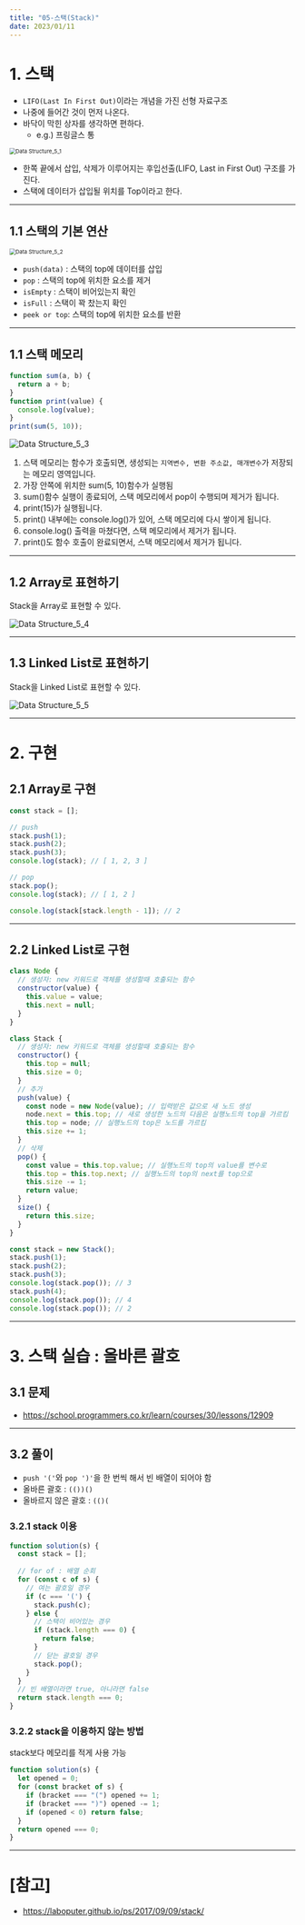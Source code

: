 ```yaml
---
title: "05-스택(Stack)"
date: 2023/01/11
---
```


# 1. 스택

* `LIFO(Last In First Out)`이라는 개념을 가진 선형 자료구조
* 나중에 들어간 것이 먼저 나온다.
* 바닥이 막힌 상자를 생각하면 편하다.
  * e.g.) 프링글스 통

<img src="https://raw.githubusercontent.com/berenickt/image-server/main/img/Data%20Structure_5_1.png" alt="Data Structure_5_1" style="zoom:67%;" />

- 한쪽 끝에서 삽입, 삭제가 이루어지는 후입선출(LIFO, Last in First Out) 구조를 가진다.
- 스택에 데이터가 삽입될 위치를 Top이라고 한다.

------

## 1.1 스택의 기본 연산

<img src="https://raw.githubusercontent.com/berenickt/image-server/main/img/Data%20Structure_5_2.png" alt="Data Structure_5_2" style="zoom:67%;" />

- `push(data)` : 스택의 top에 데이터를 삽입
- `pop` : 스택의 top에 위치한 요소를 제거
- `isEmpty` : 스택이 비어있는지 확인
- `isFull` : 스택이 꽉 찼는지 확인
- `peek or top`: 스택의 top에 위치한 요소를 반환

------

## 1.1 스택 메모리

```js
function sum(a, b) {
  return a + b;
}
function print(value) {
  console.log(value);
}
print(sum(5, 10));
```

![Data Structure_5_3](https://raw.githubusercontent.com/berenickt/image-server/main/img/Data%20Structure_5_3.png)

1. 스택 메모리는 함수가 호출되면, 생성되는 `지역변수, 변환 주소값, 매개변수`가 저장되는 메모리 영역입니다.
2. 가장 안쪽에 위치한 sum(5, 10)함수가 실행됨
3. sum()함수 실행이 종료되어, 스택 메모리에서 pop이 수행되며 제거가 됩니다.
4. print(15)가 실행됩니다.
5. print() 내부에는 console.log()가 있어, 스택 메모리에 다시 쌓이게 됩니다.
6. console.log() 출력을 마쳤다면, 스택 메모리에서 제거가 됩니다.
7. print()도 함수 호출이 완료되면서, 스택 메모리에서 제거가 됩니다.

------

## 1.2 Array로 표현하기

Stack을 Array로 표현할 수 있다.

![Data Structure_5_4](https://raw.githubusercontent.com/berenickt/image-server/main/img/Data%20Structure_5_4.png)

------

## 1.3 Linked List로 표현하기

Stack을 Linked List로 표현할 수 있다.

![Data Structure_5_5](https://raw.githubusercontent.com/berenickt/image-server/main/img/Data%20Structure_5_5.png)

------

# 2. 구현

## 2.1 Array로 구현

```js
const stack = [];

// push
stack.push(1);
stack.push(2);
stack.push(3);
console.log(stack); // [ 1, 2, 3 ]

// pop
stack.pop();
console.log(stack); // [ 1, 2 ]

console.log(stack[stack.length - 1]); // 2
```

------

## 2.2 Linked List로 구현

```js
class Node {
  // 생성자: new 키워드로 객체를 생성할때 호출되는 함수
  constructor(value) {
    this.value = value;
    this.next = null;
  }
}

class Stack {
  // 생성자: new 키워드로 객체를 생성할때 호출되는 함수
  constructor() {
    this.top = null;
    this.size = 0;
  }
  // 추가
  push(value) {
    const node = new Node(value); // 입력받은 값으로 새 노드 생성
    node.next = this.top; // 새로 생성한 노드의 다음은 실행노드의 top을 가르킴 
    this.top = node; // 실행노드의 top은 노드를 가르킴
    this.size += 1;
  }
  // 삭제
  pop() {
    const value = this.top.value; // 실행노드의 top의 value를 변수로
    this.top = this.top.next; // 실행노드의 top의 next를 top으로
    this.size -= 1;
    return value;
  }
  size() {
    return this.size;
  }
}

const stack = new Stack();
stack.push(1);
stack.push(2);
stack.push(3);
console.log(stack.pop()); // 3
stack.push(4);
console.log(stack.pop()); // 4
console.log(stack.pop()); // 2
```

------

# 3. 스택 실습 : 올바른 괄호 

## 3.1 문제

* https://school.programmers.co.kr/learn/courses/30/lessons/12909

------

## 3.2 풀이

* `push '('`와 `pop ')'`을 한 번씩 해서 빈 배열이 되어야 함
* 올바른 괄호 : `(())()`
* 올바르지 않은 괄호 : `(()(`

### 3.2.1 stack 이용

```js
function solution(s) {
  const stack = [];
  
  // for of : 배열 순회
  for (const c of s) {
    // 여는 괄호일 경우
    if (c === '(') {
      stack.push(c);
    } else {
      // 스택이 비어있는 경우
      if (stack.length === 0) {
        return false;
      }
      // 닫는 괄호일 경우
      stack.pop();
    }
  }
  // 빈 배열이라면 true, 아니라면 false
  return stack.length === 0;
}
```

### 3.2.2 stack을 이용하지 않는 방법

stack보다 메모리를 적게 사용 가능

```js
function solution(s) {
  let opened = 0;
  for (const bracket of s) {
    if (bracket === "(") opened += 1;
    if (bracket === ")") opened -= 1;
    if (opened < 0) return false;
  }
  return opened === 0;
}
```

------

# [참고]

* https://laboputer.github.io/ps/2017/09/09/stack/
